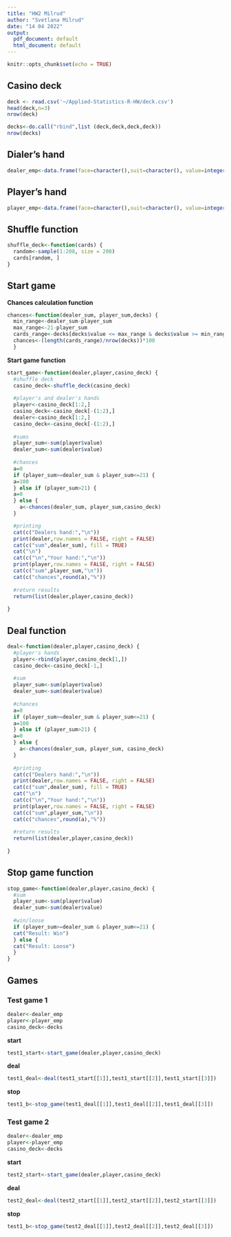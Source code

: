 ```yaml
---
title: "HW2 Milrud"
author: "Svetlana Milrud"
date: "14 04 2022"
output:
  pdf_document: default
  html_document: default
---
```


```r
knitr::opts_chunk$set(echo = TRUE)
```


## Casino deck

```r
deck <- read.csv('~/Applied-Statistics-R-HW/deck.csv')
head(deck,n=3)
nrow(deck)
```

```r
decks<-do.call("rbind",list (deck,deck,deck,deck))
nrow(decks)
```

## Dialer's hand

```r
dealer_emp<-data.frame(face=character(),suit=character(), value=integer())
```

## Player's hand

```r
player_emp<-data.frame(face=character(),suit=character(), value=integer())
```


## Shuffle function

```r
shuffle_deck<-function(cards) { 
  random<-sample(1:208, size = 208)
  cards[random, ]
}
```

## Start game

**Chances calculation function **

```r
chances<-function(dealer_sum, player_sum,decks) {
  min_range<-dealer_sum-player_sum
  max_range<-21-player_sum
  cards_range<-decks[decks$value <= max_range & decks$value >= min_range, "value"]
  chances<-(length(cards_range)/nrow(decks))*100
  }
```

**Start game function **

```r
start_game<-function(dealer,player,casino_deck) {
  #shuffle deck
  casino_deck<-shuffle_deck(casino_deck)
  
  #player's and dealer's hands
  player<-casino_deck[1:2,]
  casino_deck<-casino_deck[-(1:2),]
  dealer<-casino_deck[1:2,]
  casino_deck<-casino_deck[-(1:2),]
  
  #sums
  player_sum<-sum(player$value)
  dealer_sum<-sum(dealer$value)
  
  #chances
  a=0
  if (player_sum>=dealer_sum & player_sum<=21) {
  a=100
  } else if (player_sum>21) {
  a=0
  } else {
    a<-chances(dealer_sum, player_sum,casino_deck)
  }

  #printing
  cat(c("Dealers hand:","\n"))
  print(dealer,row.names = FALSE, right = FALSE)
  cat(c("sum",dealer_sum), fill = TRUE)
  cat("\n")
  cat(c("\n","Your hand:","\n"))
  print(player,row.names = FALSE, right = FALSE)
  cat(c("sum",player_sum,"\n"))
  cat(c("chances",round(a),"%"))
  
  #return results
  return(list(dealer,player,casino_deck))
  
}

```


## Deal function

```r
deal<-function(dealer,player,casino_deck) {
  #player's hands
  player<-rbind(player,casino_deck[1,])
  casino_deck<-casino_deck[-1,]
  
  #sum
  player_sum<-sum(player$value)
  dealer_sum<-sum(dealer$value)
  
  #chances
  a=0
  if (player_sum>=dealer_sum & player_sum<=21) {
  a=100
  } else if (player_sum>21) {
  a=0
  } else {
    a<-chances(dealer_sum, player_sum, casino_deck)
  }
  
  #printing
  cat(c("Dealers hand:","\n"))
  print(dealer,row.names = FALSE, right = FALSE)
  cat(c("sum",dealer_sum), fill = TRUE)
  cat("\n")
  cat(c("\n","Your hand:","\n"))
  print(player,row.names = FALSE, right = FALSE)
  cat(c("sum",player_sum,"\n"))
  cat(c("chances",round(a),"%"))
  
  #return results
  return(list(dealer,player,casino_deck)) 
  
}

```

## Stop game function

```r
stop_game<-function(dealer,player,casino_deck) {
  #sum
  player_sum<-sum(player$value)
  dealer_sum<-sum(dealer$value)
  
  #win/loose
  if (player_sum>=dealer_sum & player_sum<=21) {
  cat("Result: Win")
  } else {
  cat("Result: Loose")
  }
}
```

## Games

### Test game 1

```r
dealer<-dealer_emp
player<-player_emp
casino_deck<-decks
```

**start**

```r
test1_start<-start_game(dealer,player,casino_deck)
```

**deal**

```r
test1_deal<-deal(test1_start[[1]],test1_start[[2]],test1_start[[3]])
```

**stop**

```r
test1_b<-stop_game(test1_deal[[1]],test1_deal[[2]],test1_deal[[3]])
```

### Test game 2

```r
dealer<-dealer_emp
player<-player_emp
casino_deck<-decks
```

**start**

```r
test2_start<-start_game(dealer,player,casino_deck)
```

**deal**

```r
test2_deal<-deal(test2_start[[1]],test2_start[[2]],test2_start[[3]])
```

**stop**

```r
test1_b<-stop_game(test2_deal[[1]],test2_deal[[2]],test2_deal[[3]])
```
